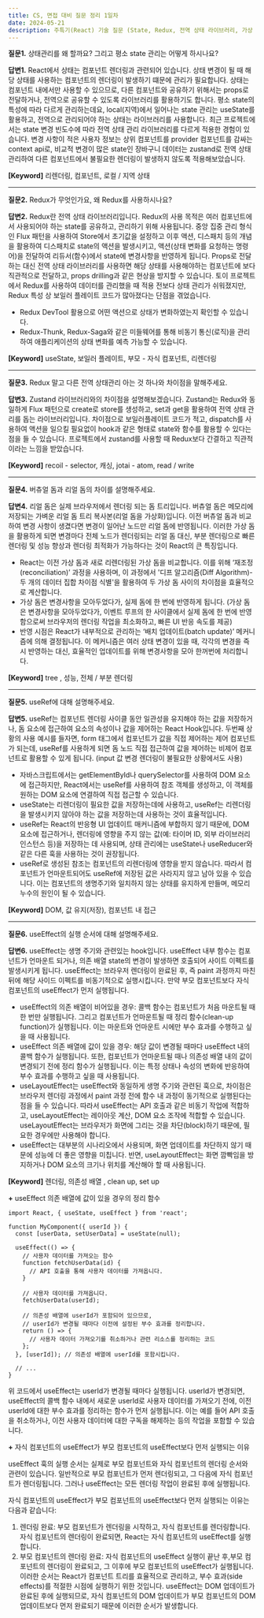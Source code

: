 ```yaml
---
title: CS, 면접 대비 질문 정리 1일차
date: 2024-05-21
description: 주특기(React) 기술 질문 (State, Redux, 전역 상태 라이브러리, 가상 돔, useRef, useEffect)
---
```


**질문1.** 상태관리를 왜 할까요? 그리고 평소 state 관리는 어떻게 하시나요?

**답변1.** React에서 상태는 컴포넌트 렌더링과 관련되어 있습니다. 상태 변경이 될 때 해당 상태를 사용하는
컴포넌트의 렌더링이 발생하기 떄문에 관리가 필요합니다. 상태는 컴포넌트 내에서만 사용할 수 있으므로,
다른 컴포넌트와 공유하기 위해서는 props로 전달하거나, 전역으로 공유할 수 있도록 라이브러리를 활용하기도 합니다.
평소 state의 특성에 따라 다르게 관리하는데요, local(지역)에서 일어나는 state 관리는 useState를 활용하고,
전역으로 관리되어야 하는 상태는 라이브러리를 사용합니다.
최근 프로젝트에서는 state 변경 빈도수에 따라 전역 상태 관리 라이브러리를 다르게 적용한 경험이 있습니다.
변경 사항이 적은 사용자 정보는 상위 컴포넌트를 provider 컴포넌트를 감싸는 context api로,
비교적 변경이 많은 state인 장바구니 데이터는 zustand로 전역 상태 관리하여 다른 컴포넌트에서 불필요한 렌더링이
발생하지 않도록 적용해보았습니다.

**[Keyword]** 리렌더링, 컴포넌트, 로컬 / 지역 상태

<hr />

**질문2.** Redux가 무엇인가요, 왜 Redux를 사용하시나요?

**답변2.** Redux란 전역 상태 라이브러리입니다. Redux의 사용 목적은 여러 컴포넌트에서 사용되어야 하는 state를 공유하고,
관리하기 위해 사용됩니다. 중앙 집중 관리 형식인 Flux 패턴을 사용하여 Store에서 초기값을 설정하고 이후 액션,
디스패치 등의 개념을 활용하여 디스패치로 state의 액션을 발생시키고, 액션(상태 변화를 요청하는 명령어)을 전달하여
리듀서(함수)에서 state에 변경사항을 반영하게 됩니다.
Props로 전달하는 대신 전역 상태 라이브러리를 사용하면 해당 상태를 사용해야하는 컴포넌트에 보다 직관적으로 전달하고,
props drilling과 같은 현상을 방지할 수 있습니다. 토이 프로젝트에서 Redux를 사용하여 데이터를 관리했을 때 적용 전보다
상태 관리가 쉬워졌지만, Redux 특성 상 보일러 플레이트 코드가 많아졌다는 단점을 겪었습니다.

- Redux DevTool 활용으로 어떤 액션으로 상태가 변화하였는지 확인할 수 있습니다.
- Redux-Thunk, Redux-Saga와 같은 미들웨어를 통해 비동기 통신(로직)을 관리하여 애플리케이션의 상태 변화를 예측
  가능할 수 있습니다.

**[Keyword]** useState, 보일러 플레이트, 부모 - 자식 컴포넌트, 리렌더링

<hr />

**질문3.** Redux 말고 다른 전역 상태관리 아는 것 하나와 차이점을 말해주세요.

**답변3.** Zustand 라이브러리와의 차이점을 설명해보겠습니다. Zustand는 Redux와 동일하게 Flux 패턴으로 create로
store를 생성하고, set과 get을 활용하여 전역 상태 관리를 돕는 라이브러리입니다. 차이점으로 보일러플레이트 코드가 적고,
dispatch를 사용하여 액션을 일으킬 필요없이 hook과 같은 형태로 state와 함수를 활용할 수 있다는 점을 들 수 있습니다.
프로젝트에서 zustand를 사용할 때 Redux보다 간결하고 직관적이라는 느낌을 받았습니다.

**[Keyword]** recoil - selector, 캐싱, jotai - atom, read / write

<hr />

**질문4.** 버츄얼 돔과 리얼 돔의 차이를 설명해주세요.

**답변4.** 리얼 돔은 실제 브라우저에서 렌더링 되는 돔 트리입니다. 버츄얼 돔은 메모리에 저장되는 가벼운
리얼 돔 트리 복사본(리얼 돔을 가상화)입니다. 이전 버츄얼 돔과 비교하여 변경 사항이 생겼다면 변경이 일어난 노드만
리얼 돔에 반영됩니다. 이러한 가상 돔을 활용하게 되면 변경마다 전체 노드가 렌더링되는 리얼 돔 대신,
부분 렌더링으로 빠른 렌더링 및 성능 향상과 렌더링 최적화가 가능하다는 것이 React의 큰 특징입니다.

- React는 이전 가상 돔과 새로 리렌더링된 가상 돔을 비교합니다. 이를 위해 ‘재조정(reconciliation)’ 과정을 사용하며,
  이 과정에서 '디프 알고리즘(Diff Algorithm)-두 개의 데이터 집합 차이점 식별'을 활용하여 두 가상 돔 사이의
  차이점을 효율적으로 계산합니다.
- 가상 돔은 변경사항을 모아두었다가, 실제 돔에 한 번에 반영하게 됩니다. (가상 돔은 변경사항을 모아두었다가, 이벤트
  루프의 한 사이클에서 실제 돔에 한 번에 반영함으로써 브라우저의 렌더링 작업을 최소화하고, 빠른 UI 반응 속도를 제공)
- 반영 시점은 React가 내부적으로 관리하는 ‘배치 업데이트(batch update)’ 메커니즘에 의해 결정됩니다. 이 메커니즘은
  여러 상태 변경이 있을 때, 각각의 변경을 즉시 반영하는 대신, 효율적인 업데이트를 위해 변경사항을 모아 한꺼번에 처리합니다.

**[Keyword]** tree , 성능, 전체 / 부분 렌더링

<hr />

**질문5.** useRef에 대해 설명해주세요.

**답변5.** useRef는 컴포넌트 렌더링 사이클 동안 일관성을 유지해야 하는 값을 저장하거나, 돔 요소에 접근하여 요소의
속성이나 값을 제어하는 React Hook입니다.
두번째 상황의 사용 예시를 들자면, form 태그에서 컴포넌트가 값을 직접 제어하는 제어 컴포넌트가 되는데, useRef를 사용하게 되면
돔 노드 직접 접근하여 값을 제어하는 비제어 컴포넌트로 활용할 수 있게 됩니다. (input 값 변경 렌더링이 불필요한 상황에서도 사용)

- 자바스크립트에서는 getElementById나 querySelector를 사용하여 DOM 요소에 접근하지만, React에서는 useRef를 사용하여
  참조 객체를 생성하고, 이 객체를 원하는 DOM 요소에 연결하여 직접 접근할 수 있습니다.
- useState는 리렌더링이 필요한 값을 저장하는데에 사용하고, useRef는 리렌더링을 발생시키지 않아야 하는 값을 저장하는데 사용하는 것이 효율적입니다.
- useRef는 React의 반응형 UI 업데이트 매커니즘에 부합하지 않기 때문에, DOM 요소에 접근하거나,
  렌더링에 영향을 주지 않는 값(예: 타이머 ID, 외부 라이브러리 인스턴스 등)을 저장하는 데 사용되며,
  상태 관리에는 useState나 useReducer와 같은 다른 훅을 사용하는 것이 권장됩니다.
- useRef로 생성된 참조는 컴포넌트의 리렌더링에 영향을 받지 않습니다. 따라서 컴포넌트가 언마운트되어도 useRef에 저장된 값은
  사라지지 않고 남아 있을 수 있습니다. 이는 컴포넌트의 생명주기와 일치하지 않는 상태를 유지하게 만들며, 메모리 누수의 원인이 될 수 있습니다.

**[Keyword]** DOM, 값 유지(저장), 컴포넌트 내 접근

<hr />

**질문6.** useEffect의 실행 순서에 대해 설명해주세요.

**답변6.** useEffect는 생명 주기와 관련있는 hook입니다. useEffect 내부 함수는 컴포넌트가 언마운트 되거나, 의존 배열 state의 변경이 발생하면
호출되어 사이트 이펙트를 발생시키게 됩니다. useEffect는 브라우저 렌더링이 완료된 후, 즉 paint 과정까지 마친 뒤에 해당 사이드 이펙트를
비동기적으로 실행시킵니다. 만약 부모 컴포넌트보다 자식 컴포넌트의 useEffect가 먼저 실행됩니다.

- useEffect의 의존 배열이 비어있을 경우: 콜백 함수는 컴포넌트가 처음 마운트될 때 한 번만 실행됩니다. 그리고 컴포넌트가 언마운트될 때
  정리 함수(clean-up function)가 실행됩니다. 이는 마운트와 언마운트 시에만 부수 효과를 수행하고 싶을 때 사용됩니다.
- useEffect 의존 배열에 값이 있을 경우: 해당 값이 변경될 때마다 useEffect 내의 콜백 함수가 실행됩니다. 또한, 컴포넌트가 언마운트될 때나
  의존성 배열 내의 값이 변경되기 전에 정리 함수가 실행됩니다. 이는 특정 상태나 속성의 변화에 반응하여 부수 효과를 수행하고 싶을 때 사용됩니다.
- useLayoutEffect는 useEffect와 동일하게 생명 주기와 관련된 훅으로, 차이점은 브라우저 렌더링 과정에서 paint 과정 전에 함수 내 과정이
  동기적으로 실행된다는 점을 들 수 있습니다. 따라서 useEffect는 API 호출과 같은 비동기 작업에 적합하고, useLayoutEffect는
  레이아웃 계산, DOM 요소 조작에 적합할 수 있습니다. useLayoutEffect는 브라우저가 화면에 그리는 것을 차단(block)하기 때문에, 필요한 경우에만 사용해야 합니다.
- useEffect는 대부분의 시나리오에서 사용되며, 화면 업데이트를 차단하지 않기 때문에 성능에 더 좋은 영향을 미칩니다.
  반면, useLayoutEffect는 화면 깜빡임을 방지하거나 DOM 요소의 크기나 위치를 계산해야 할 때 사용됩니다.

**[Keyword]** 렌더링, 의존성 배열 , clean up, set up

**+** useEffect 의존 배열에 값이 있을 경우의 정리 함수

```
import React, { useState, useEffect } from 'react';

function MyComponent({ userId }) {
  const [userData, setUserData] = useState(null);

  useEffect(() => {
    // 사용자 데이터를 가져오는 함수
    function fetchUserData(id) {
      // API 호출을 통해 사용자 데이터를 가져옵니다.
    }

    // 사용자 데이터를 가져옵니다.
    fetchUserData(userId);

    // 의존성 배열에 userId가 포함되어 있으므로,
    // userId가 변경될 때마다 이전에 설정된 부수 효과를 정리합니다.
    return () => {
      // 사용자 데이터 가져오기를 취소하거나 관련 리소스를 정리하는 코드
    };
  }, [userId]); // 의존성 배열에 userId를 포함시킵니다.

  // ...
}
```

위 코드에서 useEffect는 userId가 변경될 때마다 실행됩니다. userId가 변경되면, useEffect의 콜백 함수 내에서
새로운 userId로 사용자 데이터를 가져오기 전에, 이전 userId에 대한 부수 효과를 정리하는 함수가 먼저 실행됩니다.
이는 예를 들어 API 호출을 취소하거나, 이전 사용자 데이터에 대한 구독을 해제하는 등의 작업을 포함할 수 있습니다.

**+** 자식 컴포넌트의 useEffect가 부모 컴포넌트의 useEffect보다 먼저 실행되는 이유

useEffect 훅의 실행 순서는 실제로 부모 컴포넌트와 자식 컴포넌트의 렌더링 순서와 관련이 있습니다.
일반적으로 부모 컴포넌트가 먼저 렌더링되고, 그 다음에 자식 컴포넌트가 렌더링됩니다.
그러나 useEffect는 모든 렌더링 작업이 완료된 후에 실행됩니다.

자식 컴포넌트의 useEffect가 부모 컴포넌트의 useEffect보다 먼저 실행되는 이유는 다음과 같습니다:

1. 렌더링 완료: 부모 컴포넌트가 렌더링을 시작하고, 자식 컴포넌트를 렌더링합니다. 자식 컴포넌트의 렌더링이 완료되면,
   React는 자식 컴포넌트의 useEffect를 실행합니다.
2. 부모 컴포넌트의 렌더링 완료: 자식 컴포넌트의 useEffect 실행이 끝난 후,부모 컴포넌트의 렌더링이 완료되고, 그 이후에 부모 컴포넌트의 useEffect가 실행됩니다.
   이러한 순서는 React가 컴포넌트 트리를 효율적으로 관리하고, 부수 효과(side effects)를 적절한 시점에 실행하기 위한 것입니다.
   useEffect는 DOM 업데이트가 완료된 후에 실행되므로, 자식 컴포넌트의 DOM 업데이트가 부모 컴포넌트의 DOM 업데이트보다
   먼저 완료되기 때문에 이러한 순서가 발생합니다.

